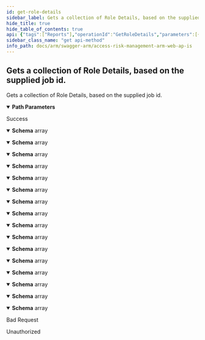 ```yaml
---
id: get-role-details
sidebar_label: Gets a collection of Role Details, based on the supplied job id.
hide_title: true
hide_table_of_contents: true
api: {"tags":["Reports"],"operationId":"GetRoleDetails","parameters":[{"name":"jobId","in":"path","required":true,"schema":{"type":"integer","format":"int32"}}],"responses":{"200":{"description":"Success","content":{"application/json;odata.metadata=minimal;odata.streaming=true":{"schema":{"uniqueItems":false,"type":"array","items":{"description":"Provides detail information about a role.","type":"object","properties":{"system":{"description":"Represents the name of the system instance analyzed.","type":"string"},"roleName":{"description":"Represents the name of the role analyzed.","type":"string"},"permission":{"description":"Represents the technical StringValue field in the db of the permission identified as a function hit.","type":"string"}}}}},"application/json;odata.metadata=minimal;odata.streaming=false":{"schema":{"uniqueItems":false,"type":"array","items":{"description":"Provides detail information about a role.","type":"object","properties":{"system":{"description":"Represents the name of the system instance analyzed.","type":"string"},"roleName":{"description":"Represents the name of the role analyzed.","type":"string"},"permission":{"description":"Represents the technical StringValue field in the db of the permission identified as a function hit.","type":"string"}}}}},"application/json;odata.metadata=minimal":{"schema":{"uniqueItems":false,"type":"array","items":{"description":"Provides detail information about a role.","type":"object","properties":{"system":{"description":"Represents the name of the system instance analyzed.","type":"string"},"roleName":{"description":"Represents the name of the role analyzed.","type":"string"},"permission":{"description":"Represents the technical StringValue field in the db of the permission identified as a function hit.","type":"string"}}}}},"application/json;odata.metadata=full;odata.streaming=true":{"schema":{"uniqueItems":false,"type":"array","items":{"description":"Provides detail information about a role.","type":"object","properties":{"system":{"description":"Represents the name of the system instance analyzed.","type":"string"},"roleName":{"description":"Represents the name of the role analyzed.","type":"string"},"permission":{"description":"Represents the technical StringValue field in the db of the permission identified as a function hit.","type":"string"}}}}},"application/json;odata.metadata=full;odata.streaming=false":{"schema":{"uniqueItems":false,"type":"array","items":{"description":"Provides detail information about a role.","type":"object","properties":{"system":{"description":"Represents the name of the system instance analyzed.","type":"string"},"roleName":{"description":"Represents the name of the role analyzed.","type":"string"},"permission":{"description":"Represents the technical StringValue field in the db of the permission identified as a function hit.","type":"string"}}}}},"application/json;odata.metadata=full":{"schema":{"uniqueItems":false,"type":"array","items":{"description":"Provides detail information about a role.","type":"object","properties":{"system":{"description":"Represents the name of the system instance analyzed.","type":"string"},"roleName":{"description":"Represents the name of the role analyzed.","type":"string"},"permission":{"description":"Represents the technical StringValue field in the db of the permission identified as a function hit.","type":"string"}}}}},"application/json;odata.metadata=none;odata.streaming=true":{"schema":{"uniqueItems":false,"type":"array","items":{"description":"Provides detail information about a role.","type":"object","properties":{"system":{"description":"Represents the name of the system instance analyzed.","type":"string"},"roleName":{"description":"Represents the name of the role analyzed.","type":"string"},"permission":{"description":"Represents the technical StringValue field in the db of the permission identified as a function hit.","type":"string"}}}}},"application/json;odata.metadata=none;odata.streaming=false":{"schema":{"uniqueItems":false,"type":"array","items":{"description":"Provides detail information about a role.","type":"object","properties":{"system":{"description":"Represents the name of the system instance analyzed.","type":"string"},"roleName":{"description":"Represents the name of the role analyzed.","type":"string"},"permission":{"description":"Represents the technical StringValue field in the db of the permission identified as a function hit.","type":"string"}}}}},"application/json;odata.metadata=none":{"schema":{"uniqueItems":false,"type":"array","items":{"description":"Provides detail information about a role.","type":"object","properties":{"system":{"description":"Represents the name of the system instance analyzed.","type":"string"},"roleName":{"description":"Represents the name of the role analyzed.","type":"string"},"permission":{"description":"Represents the technical StringValue field in the db of the permission identified as a function hit.","type":"string"}}}}},"application/json;odata.streaming=true":{"schema":{"uniqueItems":false,"type":"array","items":{"description":"Provides detail information about a role.","type":"object","properties":{"system":{"description":"Represents the name of the system instance analyzed.","type":"string"},"roleName":{"description":"Represents the name of the role analyzed.","type":"string"},"permission":{"description":"Represents the technical StringValue field in the db of the permission identified as a function hit.","type":"string"}}}}},"application/json;odata.streaming=false":{"schema":{"uniqueItems":false,"type":"array","items":{"description":"Provides detail information about a role.","type":"object","properties":{"system":{"description":"Represents the name of the system instance analyzed.","type":"string"},"roleName":{"description":"Represents the name of the role analyzed.","type":"string"},"permission":{"description":"Represents the technical StringValue field in the db of the permission identified as a function hit.","type":"string"}}}}},"application/json":{"schema":{"uniqueItems":false,"type":"array","items":{"description":"Provides detail information about a role.","type":"object","properties":{"system":{"description":"Represents the name of the system instance analyzed.","type":"string"},"roleName":{"description":"Represents the name of the role analyzed.","type":"string"},"permission":{"description":"Represents the technical StringValue field in the db of the permission identified as a function hit.","type":"string"}}}}},"application/xml":{"schema":{"uniqueItems":false,"type":"array","items":{"description":"Provides detail information about a role.","type":"object","properties":{"system":{"description":"Represents the name of the system instance analyzed.","type":"string"},"roleName":{"description":"Represents the name of the role analyzed.","type":"string"},"permission":{"description":"Represents the technical StringValue field in the db of the permission identified as a function hit.","type":"string"}}}}},"application/prs.odatatestxx-odata":{"schema":{"uniqueItems":false,"type":"array","items":{"description":"Provides detail information about a role.","type":"object","properties":{"system":{"description":"Represents the name of the system instance analyzed.","type":"string"},"roleName":{"description":"Represents the name of the role analyzed.","type":"string"},"permission":{"description":"Represents the technical StringValue field in the db of the permission identified as a function hit.","type":"string"}}}}},"text/plain":{"schema":{"uniqueItems":false,"type":"array","items":{"description":"Provides detail information about a role.","type":"object","properties":{"system":{"description":"Represents the name of the system instance analyzed.","type":"string"},"roleName":{"description":"Represents the name of the role analyzed.","type":"string"},"permission":{"description":"Represents the technical StringValue field in the db of the permission identified as a function hit.","type":"string"}}}}},"text/json":{"schema":{"uniqueItems":false,"type":"array","items":{"description":"Provides detail information about a role.","type":"object","properties":{"system":{"description":"Represents the name of the system instance analyzed.","type":"string"},"roleName":{"description":"Represents the name of the role analyzed.","type":"string"},"permission":{"description":"Represents the technical StringValue field in the db of the permission identified as a function hit.","type":"string"}}}}}}},"400":{"description":"Bad Request"},"401":{"description":"Unauthorized"}},"description":"Gets a collection of Role Details, based on the supplied job id.","method":"get","path":"/api/reports/roleDetails/{jobId}","info":{"version":"v1","title":"Access Risk Management ARM Web APIs"},"postman":{"name":"Gets a collection of Role Details, based on the supplied job id.","description":{"type":"text/plain"},"url":{"path":["api","reports","roleDetails",":jobId"],"host":["{{baseUrl}}"],"query":[],"variable":[{"disabled":false,"description":{"content":"(Required) ","type":"text/plain"},"type":"any","value":"","key":"jobId"}]},"header":[{"key":"Accept","value":"application/json;odata.metadata=minimal;odata.streaming=true"}],"method":"GET"}}
sidebar_class_name: "get api-method"
info_path: docs/arm/swagger-arm/access-risk-management-arm-web-ap-is
---
```



## Gets a collection of Role Details, based on the supplied job id.



Gets a collection of Role Details, based on the supplied job id.

<details style={{"marginBottom":"1rem"}} data-collapsed={false} open={true}><summary style={{}}><strong>Path Parameters</strong></summary><div><ul><ParamsItem className={"paramsItem"} param={{"name":"jobId","in":"path","required":true,"schema":{"type":"integer","format":"int32"}}}></ParamsItem></ul></div></details><div><ApiTabs><TabItem label={"200"} value={"200"}><div>

Success

</div><div><MimeTabs groupId={"mime-type"}><TabItem label={"application/json;odata.metadata=minimal;odata.streaming=true"} value={"application/json;odata.metadata=minimal;odata.streaming=true"}><SchemaTabs groupId={"schema-tabs"}><TabItem label={"Schema"} value={"Schema"}><details style={{}} data-collapsed={false} open={true}><summary style={{"textAlign":"left"}}><strong>Schema</strong><span style={{"opacity":"0.6"}}> array</span></summary><div style={{"textAlign":"left","marginLeft":"1rem"}}></div><ul style={{"marginLeft":"1rem"}}><SchemaItem collapsible={false} name={"system"} required={false} schemaDescription={"Represents the name of the system instance analyzed."} schemaName={"string"} qualifierMessage={undefined} defaultValue={undefined}></SchemaItem><SchemaItem collapsible={false} name={"roleName"} required={false} schemaDescription={"Represents the name of the role analyzed."} schemaName={"string"} qualifierMessage={undefined} defaultValue={undefined}></SchemaItem><SchemaItem collapsible={false} name={"permission"} required={false} schemaDescription={"Represents the technical StringValue field in the db of the permission identified as a function hit."} schemaName={"string"} qualifierMessage={undefined} defaultValue={undefined}></SchemaItem></ul></details></TabItem></SchemaTabs></TabItem><TabItem label={"application/json;odata.metadata=minimal;odata.streaming=false"} value={"application/json;odata.metadata=minimal;odata.streaming=false"}><SchemaTabs groupId={"schema-tabs"}><TabItem label={"Schema"} value={"Schema"}><details style={{}} data-collapsed={false} open={true}><summary style={{"textAlign":"left"}}><strong>Schema</strong><span style={{"opacity":"0.6"}}> array</span></summary><div style={{"textAlign":"left","marginLeft":"1rem"}}></div><ul style={{"marginLeft":"1rem"}}><SchemaItem collapsible={false} name={"system"} required={false} schemaDescription={"Represents the name of the system instance analyzed."} schemaName={"string"} qualifierMessage={undefined} defaultValue={undefined}></SchemaItem><SchemaItem collapsible={false} name={"roleName"} required={false} schemaDescription={"Represents the name of the role analyzed."} schemaName={"string"} qualifierMessage={undefined} defaultValue={undefined}></SchemaItem><SchemaItem collapsible={false} name={"permission"} required={false} schemaDescription={"Represents the technical StringValue field in the db of the permission identified as a function hit."} schemaName={"string"} qualifierMessage={undefined} defaultValue={undefined}></SchemaItem></ul></details></TabItem></SchemaTabs></TabItem><TabItem label={"application/json;odata.metadata=minimal"} value={"application/json;odata.metadata=minimal"}><SchemaTabs groupId={"schema-tabs"}><TabItem label={"Schema"} value={"Schema"}><details style={{}} data-collapsed={false} open={true}><summary style={{"textAlign":"left"}}><strong>Schema</strong><span style={{"opacity":"0.6"}}> array</span></summary><div style={{"textAlign":"left","marginLeft":"1rem"}}></div><ul style={{"marginLeft":"1rem"}}><SchemaItem collapsible={false} name={"system"} required={false} schemaDescription={"Represents the name of the system instance analyzed."} schemaName={"string"} qualifierMessage={undefined} defaultValue={undefined}></SchemaItem><SchemaItem collapsible={false} name={"roleName"} required={false} schemaDescription={"Represents the name of the role analyzed."} schemaName={"string"} qualifierMessage={undefined} defaultValue={undefined}></SchemaItem><SchemaItem collapsible={false} name={"permission"} required={false} schemaDescription={"Represents the technical StringValue field in the db of the permission identified as a function hit."} schemaName={"string"} qualifierMessage={undefined} defaultValue={undefined}></SchemaItem></ul></details></TabItem></SchemaTabs></TabItem><TabItem label={"application/json;odata.metadata=full;odata.streaming=true"} value={"application/json;odata.metadata=full;odata.streaming=true"}><SchemaTabs groupId={"schema-tabs"}><TabItem label={"Schema"} value={"Schema"}><details style={{}} data-collapsed={false} open={true}><summary style={{"textAlign":"left"}}><strong>Schema</strong><span style={{"opacity":"0.6"}}> array</span></summary><div style={{"textAlign":"left","marginLeft":"1rem"}}></div><ul style={{"marginLeft":"1rem"}}><SchemaItem collapsible={false} name={"system"} required={false} schemaDescription={"Represents the name of the system instance analyzed."} schemaName={"string"} qualifierMessage={undefined} defaultValue={undefined}></SchemaItem><SchemaItem collapsible={false} name={"roleName"} required={false} schemaDescription={"Represents the name of the role analyzed."} schemaName={"string"} qualifierMessage={undefined} defaultValue={undefined}></SchemaItem><SchemaItem collapsible={false} name={"permission"} required={false} schemaDescription={"Represents the technical StringValue field in the db of the permission identified as a function hit."} schemaName={"string"} qualifierMessage={undefined} defaultValue={undefined}></SchemaItem></ul></details></TabItem></SchemaTabs></TabItem><TabItem label={"application/json;odata.metadata=full;odata.streaming=false"} value={"application/json;odata.metadata=full;odata.streaming=false"}><SchemaTabs groupId={"schema-tabs"}><TabItem label={"Schema"} value={"Schema"}><details style={{}} data-collapsed={false} open={true}><summary style={{"textAlign":"left"}}><strong>Schema</strong><span style={{"opacity":"0.6"}}> array</span></summary><div style={{"textAlign":"left","marginLeft":"1rem"}}></div><ul style={{"marginLeft":"1rem"}}><SchemaItem collapsible={false} name={"system"} required={false} schemaDescription={"Represents the name of the system instance analyzed."} schemaName={"string"} qualifierMessage={undefined} defaultValue={undefined}></SchemaItem><SchemaItem collapsible={false} name={"roleName"} required={false} schemaDescription={"Represents the name of the role analyzed."} schemaName={"string"} qualifierMessage={undefined} defaultValue={undefined}></SchemaItem><SchemaItem collapsible={false} name={"permission"} required={false} schemaDescription={"Represents the technical StringValue field in the db of the permission identified as a function hit."} schemaName={"string"} qualifierMessage={undefined} defaultValue={undefined}></SchemaItem></ul></details></TabItem></SchemaTabs></TabItem><TabItem label={"application/json;odata.metadata=full"} value={"application/json;odata.metadata=full"}><SchemaTabs groupId={"schema-tabs"}><TabItem label={"Schema"} value={"Schema"}><details style={{}} data-collapsed={false} open={true}><summary style={{"textAlign":"left"}}><strong>Schema</strong><span style={{"opacity":"0.6"}}> array</span></summary><div style={{"textAlign":"left","marginLeft":"1rem"}}></div><ul style={{"marginLeft":"1rem"}}><SchemaItem collapsible={false} name={"system"} required={false} schemaDescription={"Represents the name of the system instance analyzed."} schemaName={"string"} qualifierMessage={undefined} defaultValue={undefined}></SchemaItem><SchemaItem collapsible={false} name={"roleName"} required={false} schemaDescription={"Represents the name of the role analyzed."} schemaName={"string"} qualifierMessage={undefined} defaultValue={undefined}></SchemaItem><SchemaItem collapsible={false} name={"permission"} required={false} schemaDescription={"Represents the technical StringValue field in the db of the permission identified as a function hit."} schemaName={"string"} qualifierMessage={undefined} defaultValue={undefined}></SchemaItem></ul></details></TabItem></SchemaTabs></TabItem><TabItem label={"application/json;odata.metadata=none;odata.streaming=true"} value={"application/json;odata.metadata=none;odata.streaming=true"}><SchemaTabs groupId={"schema-tabs"}><TabItem label={"Schema"} value={"Schema"}><details style={{}} data-collapsed={false} open={true}><summary style={{"textAlign":"left"}}><strong>Schema</strong><span style={{"opacity":"0.6"}}> array</span></summary><div style={{"textAlign":"left","marginLeft":"1rem"}}></div><ul style={{"marginLeft":"1rem"}}><SchemaItem collapsible={false} name={"system"} required={false} schemaDescription={"Represents the name of the system instance analyzed."} schemaName={"string"} qualifierMessage={undefined} defaultValue={undefined}></SchemaItem><SchemaItem collapsible={false} name={"roleName"} required={false} schemaDescription={"Represents the name of the role analyzed."} schemaName={"string"} qualifierMessage={undefined} defaultValue={undefined}></SchemaItem><SchemaItem collapsible={false} name={"permission"} required={false} schemaDescription={"Represents the technical StringValue field in the db of the permission identified as a function hit."} schemaName={"string"} qualifierMessage={undefined} defaultValue={undefined}></SchemaItem></ul></details></TabItem></SchemaTabs></TabItem><TabItem label={"application/json;odata.metadata=none;odata.streaming=false"} value={"application/json;odata.metadata=none;odata.streaming=false"}><SchemaTabs groupId={"schema-tabs"}><TabItem label={"Schema"} value={"Schema"}><details style={{}} data-collapsed={false} open={true}><summary style={{"textAlign":"left"}}><strong>Schema</strong><span style={{"opacity":"0.6"}}> array</span></summary><div style={{"textAlign":"left","marginLeft":"1rem"}}></div><ul style={{"marginLeft":"1rem"}}><SchemaItem collapsible={false} name={"system"} required={false} schemaDescription={"Represents the name of the system instance analyzed."} schemaName={"string"} qualifierMessage={undefined} defaultValue={undefined}></SchemaItem><SchemaItem collapsible={false} name={"roleName"} required={false} schemaDescription={"Represents the name of the role analyzed."} schemaName={"string"} qualifierMessage={undefined} defaultValue={undefined}></SchemaItem><SchemaItem collapsible={false} name={"permission"} required={false} schemaDescription={"Represents the technical StringValue field in the db of the permission identified as a function hit."} schemaName={"string"} qualifierMessage={undefined} defaultValue={undefined}></SchemaItem></ul></details></TabItem></SchemaTabs></TabItem><TabItem label={"application/json;odata.metadata=none"} value={"application/json;odata.metadata=none"}><SchemaTabs groupId={"schema-tabs"}><TabItem label={"Schema"} value={"Schema"}><details style={{}} data-collapsed={false} open={true}><summary style={{"textAlign":"left"}}><strong>Schema</strong><span style={{"opacity":"0.6"}}> array</span></summary><div style={{"textAlign":"left","marginLeft":"1rem"}}></div><ul style={{"marginLeft":"1rem"}}><SchemaItem collapsible={false} name={"system"} required={false} schemaDescription={"Represents the name of the system instance analyzed."} schemaName={"string"} qualifierMessage={undefined} defaultValue={undefined}></SchemaItem><SchemaItem collapsible={false} name={"roleName"} required={false} schemaDescription={"Represents the name of the role analyzed."} schemaName={"string"} qualifierMessage={undefined} defaultValue={undefined}></SchemaItem><SchemaItem collapsible={false} name={"permission"} required={false} schemaDescription={"Represents the technical StringValue field in the db of the permission identified as a function hit."} schemaName={"string"} qualifierMessage={undefined} defaultValue={undefined}></SchemaItem></ul></details></TabItem></SchemaTabs></TabItem><TabItem label={"application/json;odata.streaming=true"} value={"application/json;odata.streaming=true"}><SchemaTabs groupId={"schema-tabs"}><TabItem label={"Schema"} value={"Schema"}><details style={{}} data-collapsed={false} open={true}><summary style={{"textAlign":"left"}}><strong>Schema</strong><span style={{"opacity":"0.6"}}> array</span></summary><div style={{"textAlign":"left","marginLeft":"1rem"}}></div><ul style={{"marginLeft":"1rem"}}><SchemaItem collapsible={false} name={"system"} required={false} schemaDescription={"Represents the name of the system instance analyzed."} schemaName={"string"} qualifierMessage={undefined} defaultValue={undefined}></SchemaItem><SchemaItem collapsible={false} name={"roleName"} required={false} schemaDescription={"Represents the name of the role analyzed."} schemaName={"string"} qualifierMessage={undefined} defaultValue={undefined}></SchemaItem><SchemaItem collapsible={false} name={"permission"} required={false} schemaDescription={"Represents the technical StringValue field in the db of the permission identified as a function hit."} schemaName={"string"} qualifierMessage={undefined} defaultValue={undefined}></SchemaItem></ul></details></TabItem></SchemaTabs></TabItem><TabItem label={"application/json;odata.streaming=false"} value={"application/json;odata.streaming=false"}><SchemaTabs groupId={"schema-tabs"}><TabItem label={"Schema"} value={"Schema"}><details style={{}} data-collapsed={false} open={true}><summary style={{"textAlign":"left"}}><strong>Schema</strong><span style={{"opacity":"0.6"}}> array</span></summary><div style={{"textAlign":"left","marginLeft":"1rem"}}></div><ul style={{"marginLeft":"1rem"}}><SchemaItem collapsible={false} name={"system"} required={false} schemaDescription={"Represents the name of the system instance analyzed."} schemaName={"string"} qualifierMessage={undefined} defaultValue={undefined}></SchemaItem><SchemaItem collapsible={false} name={"roleName"} required={false} schemaDescription={"Represents the name of the role analyzed."} schemaName={"string"} qualifierMessage={undefined} defaultValue={undefined}></SchemaItem><SchemaItem collapsible={false} name={"permission"} required={false} schemaDescription={"Represents the technical StringValue field in the db of the permission identified as a function hit."} schemaName={"string"} qualifierMessage={undefined} defaultValue={undefined}></SchemaItem></ul></details></TabItem></SchemaTabs></TabItem><TabItem label={"application/json"} value={"application/json"}><SchemaTabs groupId={"schema-tabs"}><TabItem label={"Schema"} value={"Schema"}><details style={{}} data-collapsed={false} open={true}><summary style={{"textAlign":"left"}}><strong>Schema</strong><span style={{"opacity":"0.6"}}> array</span></summary><div style={{"textAlign":"left","marginLeft":"1rem"}}></div><ul style={{"marginLeft":"1rem"}}><SchemaItem collapsible={false} name={"system"} required={false} schemaDescription={"Represents the name of the system instance analyzed."} schemaName={"string"} qualifierMessage={undefined} defaultValue={undefined}></SchemaItem><SchemaItem collapsible={false} name={"roleName"} required={false} schemaDescription={"Represents the name of the role analyzed."} schemaName={"string"} qualifierMessage={undefined} defaultValue={undefined}></SchemaItem><SchemaItem collapsible={false} name={"permission"} required={false} schemaDescription={"Represents the technical StringValue field in the db of the permission identified as a function hit."} schemaName={"string"} qualifierMessage={undefined} defaultValue={undefined}></SchemaItem></ul></details></TabItem></SchemaTabs></TabItem><TabItem label={"application/xml"} value={"application/xml"}><SchemaTabs groupId={"schema-tabs"}><TabItem label={"Schema"} value={"Schema"}><details style={{}} data-collapsed={false} open={true}><summary style={{"textAlign":"left"}}><strong>Schema</strong><span style={{"opacity":"0.6"}}> array</span></summary><div style={{"textAlign":"left","marginLeft":"1rem"}}></div><ul style={{"marginLeft":"1rem"}}><SchemaItem collapsible={false} name={"system"} required={false} schemaDescription={"Represents the name of the system instance analyzed."} schemaName={"string"} qualifierMessage={undefined} defaultValue={undefined}></SchemaItem><SchemaItem collapsible={false} name={"roleName"} required={false} schemaDescription={"Represents the name of the role analyzed."} schemaName={"string"} qualifierMessage={undefined} defaultValue={undefined}></SchemaItem><SchemaItem collapsible={false} name={"permission"} required={false} schemaDescription={"Represents the technical StringValue field in the db of the permission identified as a function hit."} schemaName={"string"} qualifierMessage={undefined} defaultValue={undefined}></SchemaItem></ul></details></TabItem></SchemaTabs></TabItem><TabItem label={"application/prs.odatatestxx-odata"} value={"application/prs.odatatestxx-odata"}><SchemaTabs groupId={"schema-tabs"}><TabItem label={"Schema"} value={"Schema"}><details style={{}} data-collapsed={false} open={true}><summary style={{"textAlign":"left"}}><strong>Schema</strong><span style={{"opacity":"0.6"}}> array</span></summary><div style={{"textAlign":"left","marginLeft":"1rem"}}></div><ul style={{"marginLeft":"1rem"}}><SchemaItem collapsible={false} name={"system"} required={false} schemaDescription={"Represents the name of the system instance analyzed."} schemaName={"string"} qualifierMessage={undefined} defaultValue={undefined}></SchemaItem><SchemaItem collapsible={false} name={"roleName"} required={false} schemaDescription={"Represents the name of the role analyzed."} schemaName={"string"} qualifierMessage={undefined} defaultValue={undefined}></SchemaItem><SchemaItem collapsible={false} name={"permission"} required={false} schemaDescription={"Represents the technical StringValue field in the db of the permission identified as a function hit."} schemaName={"string"} qualifierMessage={undefined} defaultValue={undefined}></SchemaItem></ul></details></TabItem></SchemaTabs></TabItem><TabItem label={"text/plain"} value={"text/plain"}><SchemaTabs groupId={"schema-tabs"}><TabItem label={"Schema"} value={"Schema"}><details style={{}} data-collapsed={false} open={true}><summary style={{"textAlign":"left"}}><strong>Schema</strong><span style={{"opacity":"0.6"}}> array</span></summary><div style={{"textAlign":"left","marginLeft":"1rem"}}></div><ul style={{"marginLeft":"1rem"}}><SchemaItem collapsible={false} name={"system"} required={false} schemaDescription={"Represents the name of the system instance analyzed."} schemaName={"string"} qualifierMessage={undefined} defaultValue={undefined}></SchemaItem><SchemaItem collapsible={false} name={"roleName"} required={false} schemaDescription={"Represents the name of the role analyzed."} schemaName={"string"} qualifierMessage={undefined} defaultValue={undefined}></SchemaItem><SchemaItem collapsible={false} name={"permission"} required={false} schemaDescription={"Represents the technical StringValue field in the db of the permission identified as a function hit."} schemaName={"string"} qualifierMessage={undefined} defaultValue={undefined}></SchemaItem></ul></details></TabItem></SchemaTabs></TabItem><TabItem label={"text/json"} value={"text/json"}><SchemaTabs groupId={"schema-tabs"}><TabItem label={"Schema"} value={"Schema"}><details style={{}} data-collapsed={false} open={true}><summary style={{"textAlign":"left"}}><strong>Schema</strong><span style={{"opacity":"0.6"}}> array</span></summary><div style={{"textAlign":"left","marginLeft":"1rem"}}></div><ul style={{"marginLeft":"1rem"}}><SchemaItem collapsible={false} name={"system"} required={false} schemaDescription={"Represents the name of the system instance analyzed."} schemaName={"string"} qualifierMessage={undefined} defaultValue={undefined}></SchemaItem><SchemaItem collapsible={false} name={"roleName"} required={false} schemaDescription={"Represents the name of the role analyzed."} schemaName={"string"} qualifierMessage={undefined} defaultValue={undefined}></SchemaItem><SchemaItem collapsible={false} name={"permission"} required={false} schemaDescription={"Represents the technical StringValue field in the db of the permission identified as a function hit."} schemaName={"string"} qualifierMessage={undefined} defaultValue={undefined}></SchemaItem></ul></details></TabItem></SchemaTabs></TabItem></MimeTabs></div></TabItem><TabItem label={"400"} value={"400"}><div>

Bad Request

</div><div></div></TabItem><TabItem label={"401"} value={"401"}><div>

Unauthorized

</div><div></div></TabItem></ApiTabs></div>
      